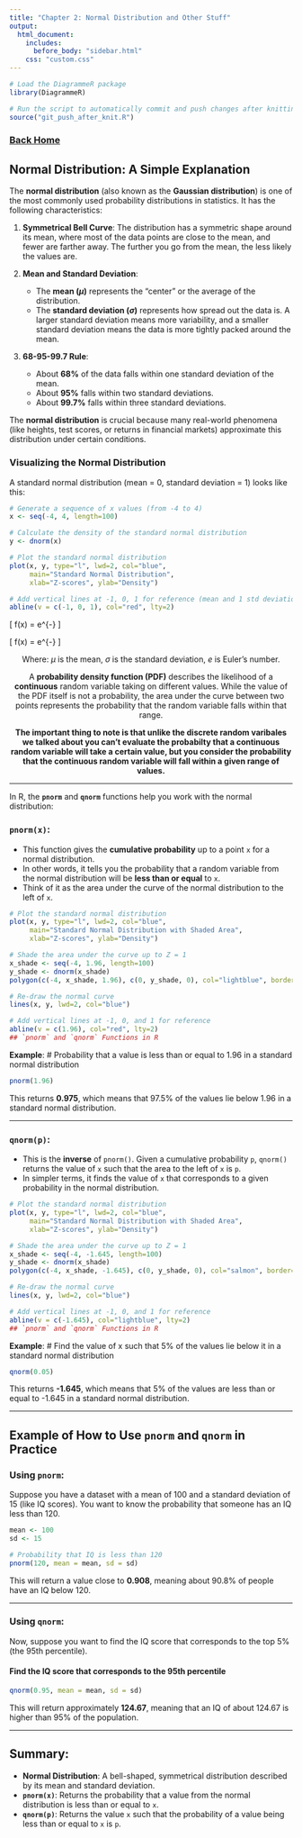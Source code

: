 ```yaml
---
title: "Chapter 2: Normal Distribution and Other Stuff"
output:
  html_document:
    includes:
      before_body: "sidebar.html"
    css: "custom.css"
---
```



```r
# Load the DiagrammeR package
library(DiagrammeR)
```

```r
# Run the script to automatically commit and push changes after knitting
source("git_push_after_knit.R")
```

### [Back Home](https://samuelnavias.github.io/PMCR/home.html)

## Normal Distribution: A Simple Explanation

The **normal distribution** (also known as the **Gaussian distribution**) is one of the most commonly used probability distributions in statistics. It has the following characteristics:

1. **Symmetrical Bell Curve**: The distribution has a symmetric shape around its mean, where most of the data points are close to the mean, and fewer are farther away. The further you go from the mean, the less likely the values are.
   
2. **Mean and Standard Deviation**:
   - The **mean ($\mu$)** represents the "center" or the average of the distribution.
   - The **standard deviation ($\sigma$)** represents how spread out the data is. A larger standard deviation means more variability, and a smaller standard deviation means the data is more tightly packed around the mean.

3. **68-95-99.7 Rule**: 
   - About **68%** of the data falls within one standard deviation of the mean.
   - About **95%** falls within two standard deviations.
   - About **99.7%** falls within three standard deviations.

The **normal distribution** is crucial because many real-world phenomena (like heights, test scores, or returns in financial markets) approximate this distribution under certain conditions.

### Visualizing the Normal Distribution

A standard normal distribution (mean = 0, standard deviation = 1) looks like this:

```r
# Generate a sequence of x values (from -4 to 4)
x <- seq(-4, 4, length=100)

# Calculate the density of the standard normal distribution
y <- dnorm(x)

# Plot the standard normal distribution
plot(x, y, type="l", lwd=2, col="blue", 
     main="Standard Normal Distribution", 
     xlab="Z-scores", ylab="Density")

# Add vertical lines at -1, 0, 1 for reference (mean and 1 std deviation)
abline(v = c(-1, 0, 1), col="red", lty=2)
```

\[
\text{This is the PDF of the standard normal: }f(x) = \frac{1}{\sqrt{2\pi}} e^{-\frac{x^2}{2}}
\]

\[
\text{This is the PDF of the normal: }f(x) = \frac{1}{\sigma\sqrt{2\pi}} e^{-\frac{(x-\mu)^2}{2\sigma^2}}
\]

<div style="text-align: center;">

Where: $\mu$ is the mean, $\sigma$ is the standard deviation, $e$ is Euler's number.

A **probability density function (PDF)** describes the likelihood of a **continuous** random variable taking on different values. While the value of the PDF itself is not a probability, the area under the curve between two points represents the probability that the random variable falls within that range.

**The important thing to note is that unlike the discrete random varibales we talked about you can't evaluate the probabilty that a continuous random variable will take a certain value, but you consider the probability that the continuous random variable will fall within a given range of values.**

</div>

---

In R, the **`pnorm`** and **`qnorm`** functions help you work with the normal distribution:

### **`pnorm(x)`**: 
   - This function gives the **cumulative probability** up to a point `x` for a normal distribution.
   - In other words, it tells you the probability that a random variable from the normal distribution will be **less than or equal** to `x`.
   - Think of it as the area under the curve of the normal distribution to the left of `x`.

```r
# Plot the standard normal distribution
plot(x, y, type="l", lwd=2, col="blue", 
     main="Standard Normal Distribution with Shaded Area", 
     xlab="Z-scores", ylab="Density")

# Shade the area under the curve up to Z = 1
x_shade <- seq(-4, 1.96, length=100)
y_shade <- dnorm(x_shade)
polygon(c(-4, x_shade, 1.96), c(0, y_shade, 0), col="lightblue", border=NA)

# Re-draw the normal curve
lines(x, y, lwd=2, col="blue")

# Add vertical lines at -1, 0, and 1 for reference
abline(v = c(1.96), col="red", lty=2)
## `pnorm` and `qnorm` Functions in R
```

   **Example**:
   # Probability that a value is less than or equal to 1.96 in a standard normal distribution

```r
pnorm(1.96)
```
   This returns **0.975**, which means that 97.5% of the values lie below 1.96 in a standard normal distribution.

---

### **`qnorm(p)`**:
   - This is the **inverse** of `pnorm()`. Given a cumulative probability `p`, `qnorm()` returns the value of `x` such that the area to the left of `x` is `p`.
   - In simpler terms, it finds the value of `x` that corresponds to a given probability in the normal distribution.

```r
# Plot the standard normal distribution
plot(x, y, type="l", lwd=2, col="blue", 
     main="Standard Normal Distribution with Shaded Area", 
     xlab="Z-scores", ylab="Density")

# Shade the area under the curve up to Z = 1
x_shade <- seq(-4, -1.645, length=100)
y_shade <- dnorm(x_shade)
polygon(c(-4, x_shade, -1.645), c(0, y_shade, 0), col="salmon", border=NA)

# Re-draw the normal curve
lines(x, y, lwd=2, col="blue")

# Add vertical lines at -1, 0, and 1 for reference
abline(v = c(-1.645), col="lightblue", lty=2)
## `pnorm` and `qnorm` Functions in R
```

   **Example**:
   # Find the value of x such that 5% of the values lie below it in a standard normal distribution

```r
qnorm(0.05)
```

   This returns **-1.645**, which means that 5% of the values are less than or equal to -1.645 in a standard normal distribution.

---

## Example of How to Use `pnorm` and `qnorm` in Practice

### Using `pnorm`:

Suppose you have a dataset with a mean of 100 and a standard deviation of 15 (like IQ scores). You want to know the probability that someone has an IQ less than 120.

```r
mean <- 100
sd <- 15

# Probability that IQ is less than 120
pnorm(120, mean = mean, sd = sd)
```

This will return a value close to **0.908**, meaning about 90.8% of people have an IQ below 120.

---

### Using `qnorm`:

Now, suppose you want to find the IQ score that corresponds to the top 5% (the 95th percentile).

#### Find the IQ score that corresponds to the 95th percentile

```r
qnorm(0.95, mean = mean, sd = sd)
```

This will return approximately **124.67**, meaning that an IQ of about 124.67 is higher than 95% of the population.

---

## Summary:
- **Normal Distribution**: A bell-shaped, symmetrical distribution described by its mean and standard deviation.
- **`pnorm(x)`**: Returns the probability that a value from the normal distribution is less than or equal to `x`.
- **`qnorm(p)`**: Returns the value `x` such that the probability of a value being less than or equal to `x` is `p`.
